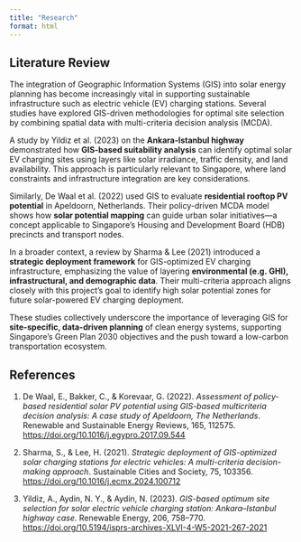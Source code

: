 ```yaml
---
title: "Research"
format: html
---
```


## Literature Review

The integration of Geographic Information Systems (GIS) into solar energy planning has become increasingly vital in supporting sustainable infrastructure such as electric vehicle (EV) charging stations. Several studies have explored GIS-driven methodologies for optimal site selection by combining spatial data with multi-criteria decision analysis (MCDA).

A study by Yildiz et al. (2023) on the **Ankara-Istanbul highway** demonstrated how **GIS-based suitability analysis** can identify optimal solar EV charging sites using layers like solar irradiance, traffic density, and land availability. This approach is particularly relevant to Singapore, where land constraints and infrastructure integration are key considerations.

Similarly, De Waal et al. (2022) used GIS to evaluate **residential rooftop PV potential** in Apeldoorn, Netherlands. Their policy-driven MCDA model shows how **solar potential mapping** can guide urban solar initiatives—a concept applicable to Singapore’s Housing and Development Board (HDB) precincts and transport nodes.

In a broader context, a review by Sharma & Lee (2021) introduced a **strategic deployment framework** for GIS-optimized EV charging infrastructure, emphasizing the value of layering **environmental (e.g. GHI), infrastructural, and demographic data**. Their multi-criteria approach aligns closely with this project’s goal to identify high solar potential zones for future solar-powered EV charging deployment.

These studies collectively underscore the importance of leveraging GIS for **site-specific, data-driven planning** of clean energy systems, supporting Singapore’s Green Plan 2030 objectives and the push toward a low-carbon transportation ecosystem.

## References

1.  De Waal, E., Bakker, C., & Korevaar, G. (2022). *Assessment of policy-based residential solar PV potential using GIS-based multicriteria decision analysis: A case study of Apeldoorn, The Netherlands*. Renewable and Sustainable Energy Reviews, 165, 112575. <https://doi.org/10.1016/j.egypro.2017.09.544>

2.  Sharma, S., & Lee, H. (2021). *Strategic deployment of GIS-optimized solar charging stations for electric vehicles: A multi-criteria decision-making approach*. Sustainable Cities and Society, 75, 103356. <https://doi.org/10.1016/j.ecmx.2024.100712>

3.  Yildiz, A., Aydin, N. Y., & Aydin, N. (2023). *GIS-based optimum site selection for solar electric vehicle charging station: Ankara–Istanbul highway case*. Renewable Energy, 206, 758–770. <https://doi.org/10.5194/isprs-archives-XLVI-4-W5-2021-267-2021>
